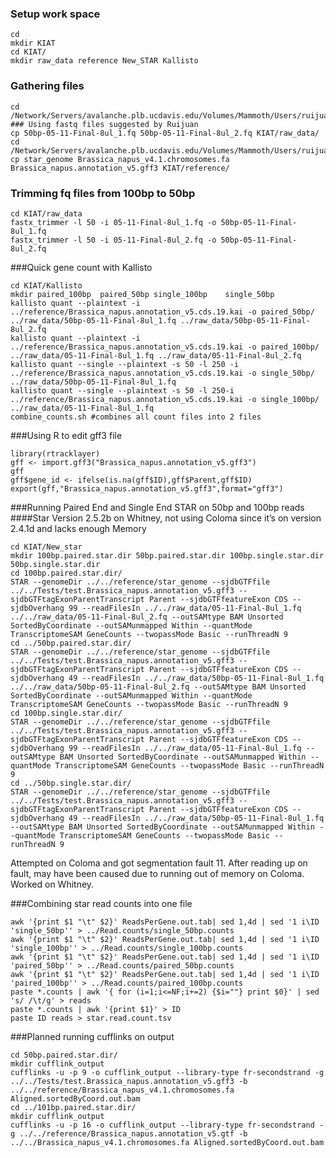 ### Setup work space
```
cd
mkdir KIAT
cd KIAT/
mkdir raw_data reference New_STAR Kallisto
```
### Gathering files
```
cd /Network/Servers/avalanche.plb.ucdavis.edu/Volumes/Mammoth/Users/ruijuanli/2016_summer/raw_data
### Using fastq files suggested by Ruijuan
cp 50bp-05-11-Final-8ul_1.fq 50bp-05-11-Final-8ul_2.fq KIAT/raw_data/
cd /Network/Servers/avalanche.plb.ucdavis.edu/Volumes/Mammoth/Users/ruijuanli/Reference/B.napus
cp star_genome Brassica_napus_v4.1.chromosomes.fa Brassica_napus.annotation_v5.gff3 KIAT/reference/
```

### Trimming fq files from 100bp to 50bp
```
cd KIAT/raw_data
fastx_trimmer -l 50 -i 05-11-Final-8ul_1.fq -o 50bp-05-11-Final-8ul_1.fq
fastx_trimmer -l 50 -i 05-11-Final-8ul_2.fq -o 50bp-05-11-Final-8ul_2.fq
```

###Quick gene count with Kallisto
```
cd KIAT/Kallisto
mkdir paired_100bp	paired_50bp	single_100bp	single_50bp
kallisto quant --plaintext -i ../reference/Brassica_napus.annotation_v5.cds.19.kai -o paired_50bp/ ../raw_data/50bp-05-11-Final-8ul_1.fq ../raw_data/50bp-05-11-Final-8ul_2.fq
kallisto quant --plaintext -i ../reference/Brassica_napus.annotation_v5.cds.19.kai -o paired_100bp/ ../raw_data/05-11-Final-8ul_1.fq ../raw_data/05-11-Final-8ul_2.fq
kallisto quant --single --plaintext -s 50 -l 250 -i ../reference/Brassica_napus.annotation_v5.cds.19.kai -o single_50bp/ ../raw_data/50bp-05-11-Final-8ul_1.fq
kallisto quant --single --plaintext -s 50 -l 250-i ../reference/Brassica_napus.annotation_v5.cds.19.kai -o single_100bp/ ../raw_data/05-11-Final-8ul_1.fq
combine_counts.sh #combines all count files into 2 files
```

###Using R to edit gff3 file
```
library(rtracklayer)
gff <- import.gff3("Brassica_napus.annotation_v5.gff3")
gff
gff$gene_id <- ifelse(is.na(gff$ID),gff$Parent,gff$ID)
export(gff,"Brassica_napus.annotation_v5.gff3",format="gff3")
```

###Running Paired End and Single End STAR on 50bp and 100bp reads
####Star Version 2.5.2b on Whitney, not using Coloma since it's on version 2.4.1d and lacks enough Memory
```
cd KIAT/New_star
mkdir 100bp.paired.star.dir	50bp.paired.star.dir 100bp.single.star.dir 50bp.single.star.dir
cd 100bp.paired.star.dir/
STAR --genomeDir ../../reference/star_genome --sjdbGTFfile ../../Tests/test.Brassica_napus.annotation_v5.gff3 --sjdbGTFtagExonParentTranscript Parent --sjdbGTFfeatureExon CDS --sjdbOverhang 99 --readFilesIn ../../raw_data/05-11-Final-8ul_1.fq ../../raw_data/05-11-Final-8ul_2.fq --outSAMtype BAM Unsorted SortedByCoordinate --outSAMunmapped Within --quantMode TranscriptomeSAM GeneCounts --twopassMode Basic --runThreadN 9
cd ../50bp.paired.star.dir/
STAR --genomeDir ../../reference/star_genome --sjdbGTFfile ../../Tests/test.Brassica_napus.annotation_v5.gff3 --sjdbGTFtagExonParentTranscript Parent --sjdbGTFfeatureExon CDS --sjdbOverhang 49 --readFilesIn ../../raw_data/50bp-05-11-Final-8ul_1.fq ../../raw_data/50bp-05-11-Final-8ul_2.fq --outSAMtype BAM Unsorted SortedByCoordinate --outSAMunmapped Within --quantMode TranscriptomeSAM GeneCounts --twopassMode Basic --runThreadN 9
cd 100bp.single.star.dir/
STAR --genomeDir ../../reference/star_genome --sjdbGTFfile ../../Tests/test.Brassica_napus.annotation_v5.gff3 --sjdbGTFtagExonParentTranscript Parent --sjdbGTFfeatureExon CDS --sjdbOverhang 99 --readFilesIn ../../raw_data/05-11-Final-8ul_1.fq --outSAMtype BAM Unsorted SortedByCoordinate --outSAMunmapped Within --quantMode TranscriptomeSAM GeneCounts --twopassMode Basic --runThreadN 9
cd ../50bp.single.star.dir/
STAR --genomeDir ../../reference/star_genome --sjdbGTFfile ../../Tests/test.Brassica_napus.annotation_v5.gff3 --sjdbGTFtagExonParentTranscript Parent --sjdbGTFfeatureExon CDS --sjdbOverhang 49 --readFilesIn ../../raw_data/50bp-05-11-Final-8ul_1.fq --outSAMtype BAM Unsorted SortedByCoordinate --outSAMunmapped Within --quantMode TranscriptomeSAM GeneCounts --twopassMode Basic --runThreadN 9
```
Attempted on Coloma and got segmentation fault 11. After reading up on fault, may have been caused due to running out of memory on Coloma. Worked on Whitney. 

###Combining star read counts into one file
```
awk '{print $1 "\t" $2}' ReadsPerGene.out.tab| sed 1,4d | sed '1 i\ID 'single_50bp'' > ../Read.counts/single_50bp.counts
awk '{print $1 "\t" $2}' ReadsPerGene.out.tab| sed 1,4d | sed '1 i\ID 'single_100bp'' > ../Read.counts/single_100bp.counts
awk '{print $1 "\t" $2}' ReadsPerGene.out.tab| sed 1,4d | sed '1 i\ID 'paired_50bp'' > ../Read.counts/paired_50bp.counts
awk '{print $1 "\t" $2}' ReadsPerGene.out.tab| sed 1,4d | sed '1 i\ID 'paired_100bp'' > ../Read.counts/paired_100bp.counts
paste *.counts | awk '{ for (i=1;i<=NF;i+=2) {$i=""} print $0}' | sed 's/ /\t/g' > reads
paste *.counts | awk '{print $1}' > ID
paste ID reads > star.read.count.tsv
```

###Planned running cufflinks on output
```
cd 50bp.paired.star.dir/
mkdir cufflink_output      
cufflinks -u -p 9 -o cufflink_output --library-type fr-secondstrand -g ../../Tests/test.Brassica_napus.annotation_v5.gff3 -b ../../reference/Brassica_napus_v4.1.chromosomes.fa Aligned.sortedByCoord.out.bam
cd ../101bp.paired.star.dir/
mkdir cufflink_output
cufflinks -u -p 16 -o cufflink_output --library-type fr-secondstrand -g ../../reference/Brassica_napus.annotation_v5.gtf -b ../../Brassica_napus_v4.1.chromosomes.fa Aligned.sortedByCoord.out.bam
```
